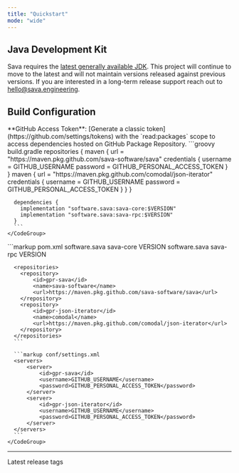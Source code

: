 ```yaml
---
title: "Quickstart"
mode: "wide"
---
```


## Java Development Kit

Sava requires the [latest generally available JDK](https://www.oracle.com/java/technologies/downloads/).
This project will continue to move to the latest and will not maintain versions released against previous versions.
If you are interested in a long-term release support reach out to hello@sava.engineering.

## Build Configuration

<Info>
  **GitHub Access Token**: [Generate a classic token](https://github.com/settings/tokens) with the `read:packages` scope to access
  dependencies hosted on GitHub Package Repository.
</Info>

<Tabs>
  <Tab title="Gradle">
    <CodeGroup>
      ```groovy build.gradle
      repositories {
        maven {
          url = "https://maven.pkg.github.com/sava-software/sava"
          credentials {
            username = GITHUB_USERNAME
            password = GITHUB_PERSONAL_ACCESS_TOKEN
          }
        }
        maven {
          url = "https://maven.pkg.github.com/comodal/json-iterator"
          credentials {
            username = GITHUB_USERNAME
            password = GITHUB_PERSONAL_ACCESS_TOKEN
          }
        }
      }

      dependencies {
        implementation "software.sava:sava-core:$VERSION"
        implementation "software.sava:sava-rpc:$VERSION"
      }
      ```
    </CodeGroup>
  </Tab>

  <Tab title="Maven">
    <CodeGroup>
      ```markup pom.xml
      <dependencies>
          <dependency>
              <groupId>software.sava</groupId>
              <artifactId>sava-core</artifactId>
              <version>VERSION</version>
          </dependency>
          <dependency>
              <groupId>software.sava</groupId>
              <artifactId>sava-rpc</artifactId>
              <version>VERSION</version>
          </dependency>
      </dependencies>

      <repositories>
        <repository>
            <id>gpr-sava</id>
            <name>sava-software</name>
            <url>https://maven.pkg.github.com/sava-software/sava</url>
        </repository>
        <repository>
            <id>gpr-json-iterator</id>
            <name>comodal</name>
            <url>https://maven.pkg.github.com/comodal/json-iterator</url>
        </repository>
      </repositories>
      ```

      ```markup conf/settings.xml
      <servers>
          <server>
              <id>gpr-sava</id>
              <username>GITHUB_USERNAME</username>
              <password>GITHUB_PERSONAL_ACCESS_TOKEN</password>
          </server>
          <server>
              <id>gpr-json-iterator</id>
              <username>GITHUB_USERNAME</username>
              <password>GITHUB_PERSONAL_ACCESS_TOKEN</password>
          </server>
      </servers>
      ```
    </CodeGroup>
  </Tab>
</Tabs>

---

<Card title="Version Tags" icon="tags" horizontal={true} href="https://github.com/sava-software/sava/tags">
  Latest release tags
</Card>
